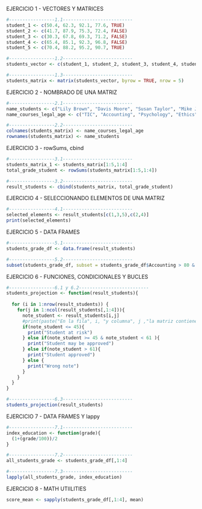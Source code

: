 EJERCICIO 1 - VECTORES Y MATRICES
```r
#-----------------1.1--------------------------
student_1 <- c(50.4, 62.3, 92.1, 77.6, TRUE)
student_2 <- c(41.7, 87.9, 75.3, 72.4, FALSE)
student_3 <- c(30.3, 67.8, 69.3, 71.2, FALSE)
student_4 <- c(65.4, 85.1, 92.3, 96.8, FALSE)
student_5 <- c(70.4, 88.2, 95.2, 90.7, TRUE)

#-----------------1.2--------------------------
students_vector <- c(student_1, student_2, student_3, student_4, student_5)

#-----------------1.3--------------------------
students_matrix <- matrix(students_vector, byrow = TRUE, nrow = 5)
```

EJERCICIO 2 - NOMBRADO DE UNA MATRIZ
```r
#-----------------2.1--------------------------
name_students <- c("Lily Brown", "Davis Moore", "Susan Taylor", "Mike Jones", "Tom Hill")
name_courses_legal_age <- c("TIC", "Accounting", "Psychology", "Ethics", "Legal_age")

#-----------------2.2--------------------------
colnames(students_matrix) <- name_courses_legal_age
rownames(students_matrix) <- name_students
```


EJERCICIO 3 - rowSums, cbind
```r
#-----------------3.1--------------------------
students_matrix_1 <- students_matrix[1:5,1:4]
total_grade_student <- rowSums(students_matrix[1:5,1:4])

#-----------------3.2--------------------------
result_students <- cbind(students_matrix, total_grade_student)

```

EJERCICIO 4 - SELECCIONANDO ELEMENTOS DE UNA MATRIZ
```r
#-----------------4.1--------------------------
selected_elements <- result_students[c(1,3,5),c(2,4)]
print(selected_elements)
```
EJERCICIO 5 - DATA FRAMES 
```r
#-----------------5.1--------------------------
students_grade_df <- data.frame(result_students)

#-----------------5.2--------------------------
subset(students_grade_df, subset = students_grade_df$Accounting > 80 & students_grade_df$Legal_age == TRUE)

```

EJERCICIO 6 - FUNCIONES, CONDICIONALES Y BUCLES
```r
#-----------------6.1 y 6.2--------------------------
students_projection <- function(result_students){
  
  for (i in 1:nrow(result_students)) {
    for(j in 1:ncol(result_students[,1:4])){
      note_student <- result_students[i,j]
      #print(paste("En la fila", i, "y columna", j ,"la matriz contiene la nota", result_students[i,j]))
      if(note_student <= 45){
        print("Student at risk")
      } else if(note_student >= 45 & note_student < 61 ){
        print("Student may be approved")
      } else if(note_student > 61){
        print("Student approved")
      } else {
        print("Wrong note")
      }
    }
  }
}

#-----------------6.3--------------------------
students_projection(result_students)

```

EJERCICIO 7 - DATA FRAMES Y lappy
```r
#-----------------7.1--------------------------
index_education <- function(grade){
  (1+(grade/100))/2
}

#-----------------7.2--------------------------
all_students_grade <- students_grade_df[,1:4]

#-----------------7.3--------------------------
lapply(all_students_grade, index_education)
```

EJERCICIO 8 - MATH UTIILITIES
```r
score_mean <- sapply(students_grade_df[,1:4], mean)
```

 
 